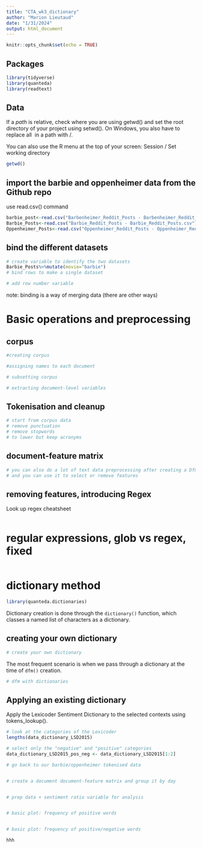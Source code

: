 ```yaml
---
title: "CTA_wk3_dictionary"
author: "Marion Lieutaud"
date: "1/31/2024"
output: html_document
---
```


```r
knitr::opts_chunk$set(echo = TRUE)
```

## Packages
```r
library(tidyverse)
library(quanteda)
library(readtext)
```

## Data
\textcolor{red}{The most common problem related to loading data into R are misspecified locations of files or directories.}

If a *path* is relative, check where you are using getwd() and set the root directory of your project using setwd(). On Windows, you also have to replace all \ in a path with /.

You can also use the R menu at the top of your screen: Session / Set working directory

```r
getwd()
```

## import the barbie and oppenheimer data from the Github repo
use read.csv() command
```r
barbie_post<-read.csv("Barbenheimer_Reddit_Posts - Barbenheimer_Reddit_Posts.csv")
Barbie_Posts<-read.csv("Barbie_Reddit_Posts - Barbie_Reddit_Posts.csv")
Oppenheimer_Posts<-read.csv("Oppenheimer_Reddit_Posts - Oppenheimer_Reddit_Posts.csv")
```

## bind the different datasets
```r
# create variable to identify the two datasets
Barbie_Posts%>%mutate(movie="barbie")
# bind rows to make a single dataset

# add row number variable

```
note: binding is a way of merging data (there are other ways)


# Basic operations and preprocessing

## corpus
```r
#creating corpus

#assigning names to each document
```

```r
# subsetting corpus

# extracting document-level variables
```

## Tokenisation and cleanup
```r
# start from corpus data
# remove punctuation
# remove stopwords
# to lower but keep acronyms
```

## document-feature matrix
```r
# you can also do a lot of text data preprocessing after creating a Dfm, e.g. 
# and you can use it to select or remove features
```

## removing features, introducing Regex

Look up regex cheatsheet
```r

```

# regular expressions, glob vs regex, fixed
```r
```

# dictionary method
```r
library(quanteda.dictionaries)
```
Dictionary creation is done through the `dictionary()` function, which classes a named list of characters as a dictionary.

## creating your own dictionary
```r
# create your own dictionary
```

The most frequent scenario is when we pass through a dictionary at the time of `dfm()` creation.
```r
# dfm with dictionaries
```


## Applying an existing dictionary
Apply the Lexicoder Sentiment Dictionary to the selected contexts using tokens_lookup().
```r
# look at the categories of the Lexicoder
lengths(data_dictionary_LSD2015)

# select only the "negative" and "positive" categories
data_dictionary_LSD2015_pos_neg <- data_dictionary_LSD2015[1:2]
```


```r
# go back to our barbie/oppenheimer tokenised data


# create a document document-feature matrix and group it by day


# prep data + sentiment ratio variable for analysis


# basic plot: frequency of positive words


# basic plot: frequency of positive/negative words

```
```r
hhh
```

